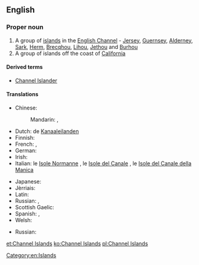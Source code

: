 ==English==

===Proper noun===
{{wikipedia}}
{{en-proper noun|head=[[Channel]] [[Island]]s}}

# A group of [[island]]s in the [[English Channel]] - [[Jersey]], [[Guernsey]], [[Alderney]], [[Sark]], [[Herm]], [[Brecqhou]], [[Lihou]], [[Jethou]] and [[Burhou]]
# A group of islands off the coast of [[California]]

====Derived terms====
* [[Channel Islander]]

====Translations====
{{trans-top|group of islands in the English Channel}}
* Chinese:
*: Mandarin: {{t+|cmn|海峽群島|sc=Hani}}, {{t|cmn|海峡群岛|tr=Hǎixiá qúndǎo|sc=Hani}}
* Dutch: de [[Kanaaleilanden]]
* Finnish: {{t|fi|Kanaalisaaret}}
* French: {{t+|fr|îles Anglo-Normandes|f-p}}, {{t|fr|îles de la Manche|f-p}}
* German: {{t|de|Kanalinseln|f-p}}
* Irish: {{t|ga|Oileáin Mhuir nIocht|p}}
* Italian: le [[Isole Normanne]] {{g|f-p}}, le [[Isole del Canale]] {{g|f-p}}, le [[Isole del Canale della Manica]] {{g|f}}
{{trans-mid}}
* Japanese: {{t|ja|チャンネル諸島|tr=Channeru shotō|sc=Jpan}}
* Jèrriais: {{t|roa-jer|Îles d'la Manche|alt=L's Îles d'la Manche|f-p}}
* Latin: {{qualifier|Middle Latin}} {{t|la|Insulae Normannorum}}
* Russian: {{t|ru|Нормандские острова|m-p|tr=Normándskije ostrová}}, {{t|ru|острова Чаннел|m-p|tr=ostrová Čánnɛl}} {{qualifier|rare}}
* Scottish Gaelic: {{t|gd|Eileanan a' Chaolais}}
* Spanish: {{t|es|islas del Canal|f-p}}, {{t|es|islas Anglonormandas|f-p}}
* Welsh: {{t|cy|Ynysoedd y Sianel}}
{{trans-bottom}}
{{trans-top|groups of islands off the coast of California}}
* Russian: {{t|ru|острова Чаннел|m-p|tr=ostrová Čánnɛl}}
{{trans-mid}}
{{trans-bottom}}

[[Category:en:Islands]]

[[et:Channel Islands]]
[[ko:Channel Islands]]
[[pl:Channel Islands]]